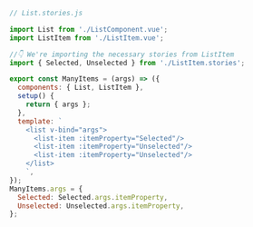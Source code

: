 ```js
// List.stories.js

import List from './ListComponent.vue';
import ListItem from './ListItem.vue';

//👇 We're importing the necessary stories from ListItem
import { Selected, Unselected } from './ListItem.stories';

export const ManyItems = (args) => ({
  components: { List, ListItem },
  setup() {
    return { args };
  },
  template: `
    <list v-bind="args">
      <list-item :itemProperty="Selected"/>
      <list-item :itemProperty="Unselected"/>
      <list-item :itemProperty="Unselected"/>
    </list>
    `,
});
ManyItems.args = {
  Selected: Selected.args.itemProperty,
  Unselected: Unselected.args.itemProperty,
};
```